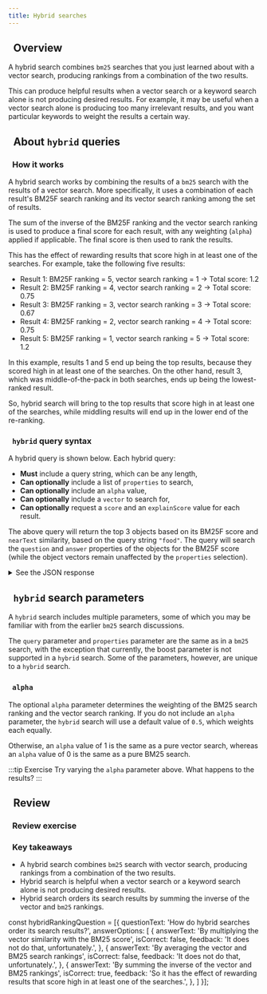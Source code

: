 ```yaml
---
title: Hybrid searches
---
```





[//]: # (<img src={imageUrl} alt="Image alt" width="75%"/>)

## <i class="fa-solid fa-square-chevron-right"></i>&nbsp;&nbsp;Overview

A hybrid search combines `bm25` searches that you just learned about with a vector search, producing rankings from a combination of the two results.

This can produce helpful results when a vector search or a keyword search alone is not producing desired results. For example, it may be useful when a vector search alone is producing too many irrelevant results, and you want particular keywords to weight the results a certain way.

## <i class="fa-solid fa-square-chevron-right"></i>&nbsp;&nbsp;About `hybrid` queries

### <i class="fa-solid fa-chalkboard"></i>&nbsp;&nbsp;How it works

A hybrid search works by combining the results of a `bm25` search with the results of a vector search. More specifically, it uses a combination of each result's BM25F search ranking and its vector search ranking among the set of results.

The sum of the inverse of the BM25F ranking and the vector search ranking is used to produce a final score for each result, with any weighting (`alpha`) applied if applicable. The final score is then used to rank the results.

This has the effect of rewarding results that score high in at least one of the searches. For example, take the following five results:

- Result 1: BM25F ranking = 5, vector search ranking = 1 -> Total score: 1.2
- Result 2: BM25F ranking = 4, vector search ranking = 2 -> Total score: 0.75
- Result 3: BM25F ranking = 3, vector search ranking = 3 -> Total score: 0.67
- Result 4: BM25F ranking = 2, vector search ranking = 4 -> Total score: 0.75
- Result 5: BM25F ranking = 1, vector search ranking = 5 -> Total score: 1.2

In this example, results 1 and 5 end up being the top results, because they scored high in at least one of the searches. On the other hand, result 3, which was middle-of-the-pack in both searches, ends up being the lowest-ranked result.

So, hybrid search will bring to the top results that score high in at least one of the searches, while middling results will end up in the lower end of the re-ranking.

### <i class="fa-solid fa-code"></i>&nbsp;&nbsp;`hybrid` query syntax

A hybrid query is shown below. Each hybrid query:

- **Must** include a query string, which can be any length,
- **Can optionally** include a list of `properties` to search,
- **Can optionally** include an `alpha` value,
- **Can optionally** include a `vector` to search for,
- **Can optionally** request a `score` and an `explainScore` value for each result.

<Tabs groupId="languages">
<TabItem value="py" label="Python">
<FilteredTextBlock
  text={PythonCodeExample}
  startMarker="# GenericHybridQuery"
  endMarker="# END GenericHybridQuery"
  language="py"
/>
</TabItem>
</Tabs>

The above query will return the top 3 objects based on its BM25F score and `nearText` similarity, based on the query string `"food"`. The query will search the `question` and `answer` properties of the objects for the BM25F score (while the object vectors remain unaffected by the `properties` selection).

<details>
  <summary><i class="fa-solid fa-radar"></i> See the JSON response</summary>

<FilteredTextBlock
  text={PythonCodeExample}
  startMarker="# Expected GenericHybridQuery results"
  endMarker="# END Expected GenericHybridQuery results"
  language="py"
/>

</details>

## <i class="fa-solid fa-square-chevron-right"></i>&nbsp;&nbsp;`hybrid` search parameters

A `hybrid` search includes multiple parameters, some of which you may be familiar with from the earlier `bm25` search discussions.

The `query` parameter and `properties` parameter are the same as in a `bm25` search, with the exception that currently, the boost parameter is not supported in a `hybrid` search. Some of the parameters, however, are unique to a `hybrid` search.

[//]: # (### <i class="fa-solid fa-code"></i>&nbsp;&nbsp;`vector`)

[//]: # ()
[//]: # (The `vector` parameter is optional. If you do not include a `vector` parameter, the `hybrid` search will generate a vector from the query string. If you do include a `vector` parameter, the `hybrid` search will use the vector you provide.)

[//]: # ()
[//]: # (In this way, you may be able to perform a hybrid search where the `bm25` search and the vector search are based on different concepts. For example, you could perform a `bm25` search with the query string `italian`, and have the vector search be based on a vector of `food`.)

[//]: # ()
[//]: # (:::warning)

[//]: # (TODO - complete this section after I get responses on the slack comment/question)

[//]: # (:::)

### <i class="fa-solid fa-code"></i>&nbsp;&nbsp;`alpha`

The optional `alpha` parameter determines the weighting of the BM25 search ranking and the vector search ranking. If you do not include an `alpha` parameter, the `hybrid` search will use a default value of `0.5`, which weights each equally.

Otherwise, an `alpha` value of 1 is the same as a pure vector search, whereas an `alpha` value of 0 is the same as a pure BM25 search.

:::tip Exercise
Try varying the `alpha` parameter above. What happens to the results?
:::

## <i class="fa-solid fa-square-chevron-right"></i>&nbsp;&nbsp;Review

<Quiz questions={hybridRankingQuestion} />

### <i class="fa-solid fa-pen-to-square"></i>&nbsp;&nbsp;Review exercise

### <i class="fa-solid fa-lightbulb-on"></i>&nbsp;&nbsp;Key takeaways

- A hybrid search combines `bm25` search with vector search, producing rankings from a combination of the two results.
- Hybrid search is helpful when a vector search or a keyword search alone is not producing desired results.
- Hybrid search orders its search results by summing the inverse of the vector and `bm25` rankings.


<GiscusDocComment />

const hybridRankingQuestion = [{
  questionText: 'How do hybrid searches order its search results?',
  answerOptions: [
    {
      answerText: 'By multiplying the vector similarity with the BM25 score',
      isCorrect: false,
      feedback: 'It does not do that, unfortunately.',
    },
    {
      answerText: 'By averaging the vector and BM25 search rankings',
      isCorrect: false,
      feedback: 'It does not do that, unfortunately.',
    },
    {
      answerText: 'By summing the inverse of the vector and BM25 rankings',
      isCorrect: true,
      feedback: 'So it has the effect of rewarding results that score high in at least one of the searches.',
    },
  ]
}];
